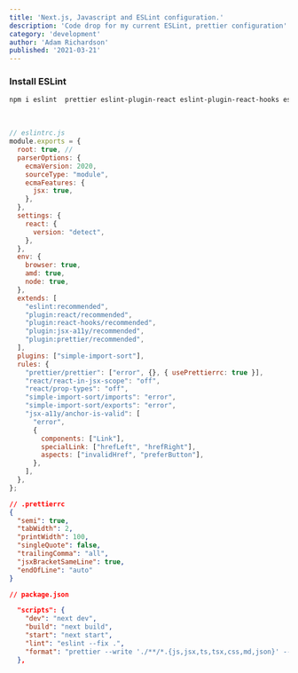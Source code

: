 ```yaml
---
title: 'Next.js, Javascript and ESLint configuration.'
description: 'Code drop for my current ESLint, prettier configuration'
category: 'development'
author: 'Adam Richardson'
published: '2021-03-21'
---
```



### Install ESLint

```bash
npm i eslint  prettier eslint-plugin-react eslint-plugin-react-hooks eslint-config-prettier eslint-plugin-prettier eslint-plugin-jsx-a11y eslint-plugin-simple-import-sort
```
<br />

```js
// eslintrc.js
module.exports = {
  root: true, //
  parserOptions: {
    ecmaVersion: 2020,
    sourceType: "module",
    ecmaFeatures: {
      jsx: true,
    },
  },
  settings: {
    react: {
      version: "detect",
    },
  },
  env: {
    browser: true,
    amd: true,
    node: true,
  },
  extends: [
    "eslint:recommended",
    "plugin:react/recommended",
    "plugin:react-hooks/recommended",
    "plugin:jsx-a11y/recommended",
    "plugin:prettier/recommended",
  ],
  plugins: ["simple-import-sort"],
  rules: {
    "prettier/prettier": ["error", {}, { usePrettierrc: true }],
    "react/react-in-jsx-scope": "off",
    "react/prop-types": "off",
    "simple-import-sort/imports": "error",
    "simple-import-sort/exports": "error",
    "jsx-a11y/anchor-is-valid": [
      "error",
      {
        components: ["Link"],
        specialLink: ["hrefLeft", "hrefRight"],
        aspects: ["invalidHref", "preferButton"],
      },
    ],
  },
};
```

```json
// .prettierrc
{
  "semi": true,
  "tabWidth": 2,
  "printWidth": 100,
  "singleQuote": false,
  "trailingComma": "all",
  "jsxBracketSameLine": true,
  "endOfLine": "auto"
}
```

```json
// package.json

  "scripts": {
    "dev": "next dev",
    "build": "next build",
    "start": "next start",
    "lint": "eslint --fix .",
    "format": "prettier --write './**/*.{js,jsx,ts,tsx,css,md,json}' --config ./.prettierrc"
  },
```
